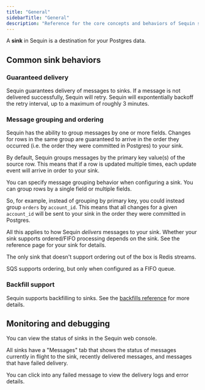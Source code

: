 ```yaml
---
title: "General"
sidebarTitle: "General"
description: "Reference for the core concepts and behaviors of Sequin sinks. Learn about delivery guarantees, message grouping, ordering, backfill support, and monitoring capabilities."
---
```


A **sink** in Sequin is a destination for your Postgres data.

## Common sink behaviors

### Guaranteed delivery

Sequin guarantees delivery of messages to sinks. If a message is not delivered successfully, Sequin will retry. Sequin will expontentially backoff the retry interval, up to a maximum of roughly 3 minutes.

### Message grouping and ordering

Sequin has the ability to group messages by one or more fields. Changes for rows in the same group are guaranteed to arrive in the order they occurred (i.e. the order they were committed in Postgres) to your sink.

By default, Sequin groups messages by the primary key value(s) of the source row. This means that if a row is updated multiple times, each update event will arrive in order to your sink.

You can specify message grouping behavior when configuring a sink. You can group rows by a single field or multiple fields.

So, for example, instead of grouping by primary key, you could instead group `orders` by `account_id`. This means that all changes for a given `account_id` will be sent to your sink in the order they were committed in Postgres.

All this applies to how Sequin _delivers_ messages to your sink. Whether your sink supports ordered/FIFO processing depends on the sink. See the reference page for your sink for details.

<Note>
  The only sink that doesn't support ordering out of the box is Redis streams.

  SQS supports ordering, but only when configured as a FIFO queue.
</Note>

### Backfill support

Sequin supports backfilling to sinks. See the [backfills reference](/reference/backfills) for more details.

## Monitoring and debugging

You can view the status of sinks in the Sequin web console.

All sinks have a "Messages" tab that shows the status of messages currently in flight to the sink, recently delivered messages, and messages that have failed delivery.

You can click into any failed message to view the delivery logs and error details.

